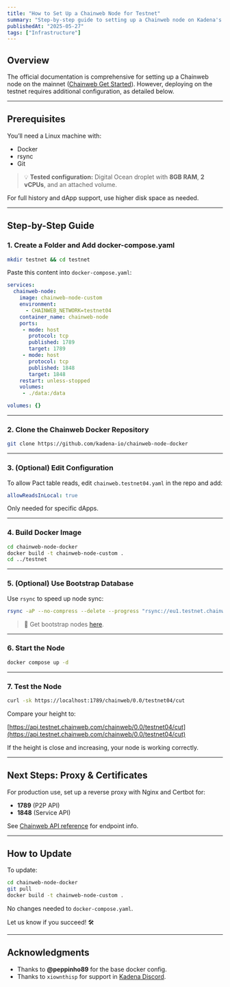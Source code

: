 ```yaml
---
title: "How to Set Up a Chainweb Node for Testnet"
summary: "Step-by-step guide to setting up a Chainweb node on Kadena's testnet using Docker, including optional bootstrap sync for faster initialization."
publishedAt: "2025-05-27"
tags: ["Infrastructure"]
---
```


## Overview

The official documentation is comprehensive for setting up a Chainweb node on the mainnet ([Chainweb Get Started](https://docs.kadena.io/deploy/chainweb-get-started)). However, deploying on the testnet requires additional configuration, as detailed below.

---

## Prerequisites

You’ll need a Linux machine with:

- Docker
- rsync
- Git

> 💡 **Tested configuration:** Digital Ocean droplet with **8GB RAM**, **2 vCPUs**, and an attached volume.

For full history and dApp support, use higher disk space as needed.

---

## Step-by-Step Guide

### 1. Create a Folder and Add docker-compose.yaml

```bash
mkdir testnet && cd testnet
````

Paste this content into `docker-compose.yaml`:

```yaml
services:
  chainweb-node:
    image: chainweb-node-custom
    environment:
      - CHAINWEB_NETWORK=testnet04
    container_name: chainweb-node
    ports:
     - mode: host
       protocol: tcp
       published: 1789
       target: 1789
     - mode: host
       protocol: tcp
       published: 1848
       target: 1848
    restart: unless-stopped
    volumes:
     - ./data:/data

volumes: {}
```

---

### 2. Clone the Chainweb Docker Repository

```bash
git clone https://github.com/kadena-io/chainweb-node-docker
```

---

### 3. (Optional) Edit Configuration

To allow Pact table reads, edit `chainweb.testnet04.yaml` in the repo and add:

```yaml
allowReadsInLocal: true
```

Only needed for specific dApps.

---

### 4. Build Docker Image

```bash
cd chainweb-node-docker
docker build -t chainweb-node-custom .
cd ../testnet
```

---

### 5. (Optional) Use Bootstrap Database

Use `rsync` to speed up node sync:

```bash
rsync -aP --no-compress --delete --progress "rsync://eu1.testnet.chainweb.com/db/0" ./data/chainweb-db
```

> 📌 Get bootstrap nodes [here](https://github.com/kadena-io/chainweb-node/blob/40f49aa32ce9b7029d565f53dd1c46ee4c7cad68/src/P2P/BootstrapNodes.hs#L56).

---

### 6. Start the Node

```bash
docker compose up -d
```

---

### 7. Test the Node

```bash
curl -sk https://localhost:1789/chainweb/0.0/testnet04/cut
```

Compare your height to:

[https://api.testnet.chainweb.com/chainweb/0.0/testnet04/cut](https://api.testnet.chainweb.com/chainweb/0.0/testnet04/cut)

If the height is close and increasing, your node is working correctly.

---

## Next Steps: Proxy & Certificates

For production use, set up a reverse proxy with Nginx and Certbot for:

* **1789** (P2P API)
* **1848** (Service API)

See [Chainweb API reference](https://docs.kadena.io/reference/chainweb-api) for endpoint info.

---

## How to Update

To update:

```bash
cd chainweb-node-docker
git pull
docker build -t chainweb-node-custom .
```

No changes needed to `docker-compose.yaml`.

Let us know if you succeed! 🛠️

---

## Acknowledgments

* Thanks to **@peppinho89** for the base docker config.
* Thanks to `xiownthisp` for support in [Kadena Discord](https://discord.com/channels/502858632178958377/641021540393025651/1266827209604333739).
